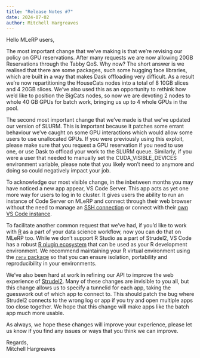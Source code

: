 ```yaml
---
title: "Release Notes #7"
date: 2024-07-02
author: Mitchell Hargreaves
---
```


Hello MLeRP users,

The most important change that we've making is that we're revising our policy on GPU reservations. After many requests we are now allowing 20GB Reservations through the Tabby QoS. Why now? The short answer is we realised that there are some packages, such some hugging face libraries, which are built in a way that makes Dask offloading very difficult. As a result we're now repartitioning the HouseCats nodes into a total of 8 10GB slices and 4 20GB slices. We've also used this as an opportunity to rethink how we'd like to position the BigCats nodes, so now we are devoting 2 nodes to whole 40 GB GPUs for batch work, bringing us up to 4 whole GPUs in the pool.

The second most important change that we've made is that we've updated our version of SLURM. This is important because it patches some errant behaviour we've caught on some GPU interactions which would allow some users to use unallocated GPUs. If you were previously using this exploit, please make sure that you request a GPU reservation if you need to use one, or use Dask to offload your work to the SLURM queue. Similarly, if you were a user that needed to manually set the CUDA_VISIBLE_DEVICES environment variable, please note that you likely won't need to anymore and doing so could negatively impact your job.

To acknowledge our most visible change, in the inbetween months you may have noticed a new app appear, VS Code Server. This app acts as yet one more way for users to log in to cluster. It gives users the ability to run an instance of Code Server on MLeRP and connect through their web browser without the need to manage an [SSH connection](/connecting/ssh.qmd) or connect with their [own VS Code instance](/connecting/vscode.qmd).

To facilitate another common request that we've had, if you'd like to work with [R](/usage/r.qmd) as a part of your data science workflow, now you can do that on MLeRP too. While we don't support R Studio as a part of Strudel2, VS Code has a robust [R plugin ecosystem](https://code.visualstudio.com/docs/languages/r) that can be used as your R development environment. We recommend maintaining your R virtual environment using the [`renv` package](https://github.com/rstudio/renv) so that you can ensure isolation, portability and reproducibility in your environments.

We've also been hard at work in refining our API to improve the web experience of [Strudel2](/usage/strudel2.qmd). Many of these changes are invisible to you all, but this change allows us to specify a tunnelid for each app, taking the guesswork out of which app to connect to. This should patch the bug where Strudel2 connects to the wrong log or app if you try and open multiple apps too close together. We hope that this change will make apps like the batch app much more usable.

As always, we hope these changes will improve your experience, please let us know if you find any issues or ways that you think we can improve.

Regards,  
Mitchell Hargreaves